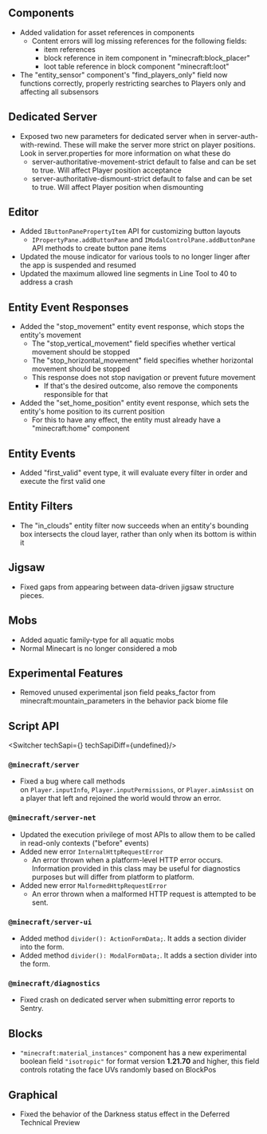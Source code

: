 



## Components

-   Added validation for asset references in components
    -   Content errors will log missing references for the following fields:
        -   item references
        -   block reference in item component in "minecraft:block\_placer"
        -   loot table reference in block component "minecraft:loot"
-   The "entity\_sensor" component's "find\_players\_only" field now functions correctly, properly restricting searches to Players only and affecting all subsensors

## Dedicated Server

-   Exposed two new parameters for dedicated server when in server-auth-with-rewind. These will make the server more strict on player positions. Look in server.properties for more information on what these do
    -   server-authoritative-movement-strict default to false and can be set to true. Will affect Player position acceptance
    -   server-authoritative-dismount-strict default to false and can be set to true. Will affect Player position when dismounting

## Editor

-   Added `IButtonPanePropertyItem` API for customizing button layouts
    -   `IPropertyPane.addButtonPane` and `IModalControlPane.addButtonPane` API methods to create button pane items
-   Updated the mouse indicator for various tools to no longer linger after the app is suspended and resumed
-   Updated the maximum allowed line segments in Line Tool to 40 to address a crash

## Entity Event Responses

-   Added the "stop\_movement" entity event response, which stops the entity's movement
    -   The "stop\_vertical\_movement" field specifies whether vertical movement should be stopped
    -   The "stop\_horizontal\_movement" field specifies whether horizontal movement should be stopped
    -   This response does not stop navigation or prevent future movement
        -   If that's the desired outcome, also remove the components responsible for that
-   Added the "set\_home\_position" entity event response, which sets the entity's home position to its current position
    -   For this to have any effect, the entity must already have a "minecraft:home" component

## Entity Events

-   Added "first\_valid" event type, it will evaluate every filter in order and execute the first valid one

## Entity Filters

-   The "in\_clouds" entity filter now succeeds when an entity's bounding box intersects the cloud layer, rather than only when its bottom is within it

## Jigsaw

-   Fixed gaps from appearing between data-driven jigsaw structure pieces.

## Mobs

-   Added aquatic family-type for all aquatic mobs
-   Normal Minecart is no longer considered a mob




<h2 className="experimental_divider">Experimental Features</h2>




-   Removed unused experimental json field peaks\_factor from minecraft:mountain\_parameters in the behavior pack biome file


## **Script API**

<Switcher techSapi={<TechSapiExp/>} techSapiDiff={undefined}/>

### `@minecraft/server`

-   Fixed a bug where call methods on `Player.inputInfo`, `Player.inputPermissions`, or `Player.aimAssist` on a player that left and rejoined the world would throw an error.

### `@minecraft/server-net`

-   Updated the execution privilege of most APIs to allow them to be called in read-only contexts ("before" events)
-   Added new error `InternalHttpRequestError`
    -   An error thrown when a platform-level HTTP error occurs. Information provided in this class may be useful for diagnostics purposes but will differ from platform to platform.
-   Added new error `MalformedHttpRequestError`
    -   An error thrown when a malformed HTTP request is attempted to be sent.

### `@minecraft/server-ui`

-   Added method `divider(): ActionFormData;`. It adds a section divider into the form.
-   Added method `divider(): ModalFormData;`. It adds a section divider into the form.

### `@minecraft/diagnostics`

-   Fixed crash on dedicated server when submitting error reports to Sentry.

## Blocks

-   `"minecraft:material_instances"` component has a new experimental boolean field `"isotropic"` for format version **1.21.70** and higher, this field controls rotating the face UVs randomly based on BlockPos

## Graphical

-   Fixed the behavior of the Darkness status effect in the Deferred Technical Preview
